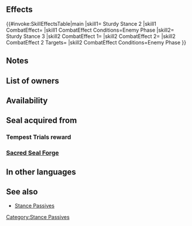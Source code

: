 {{Passive
|type=A
|exclusive=0
|1name=Sturdy Stance 1
|1tagid=SID_鬼神金剛の構え1
|1promotionRarity=5
|1promotionTier=1
|1effect=If foe initiates combat, grants Atk/Def+2 during combat.
|1cost=120
|1required=Steady Stance 1;Fierce Stance 1
|2name=Sturdy Stance 2
|2tagid=SID_鬼神金剛の構え2
|2effect=If foe initiates combat, grants Atk/Def+4 during combat.
|2cost=240
|2next=-
|3name=Sturdy Stance 3
|3tagid=SID_鬼神金剛の構え3
|3effect=If foe initiates combat, grants Atk/Def+6 during combat and inflicts Special cooldown charge -1 on foe per attack. (Only highest value applied. Does not stack.)
|3cost=300
|canUseWeapon={{WeaponList|exclude=Staff}}
|canUseMove={{MoveList|all}}
|properties1=random_all
|properties2=random_all
|properties3=random_owner
}}
==Effects==
{{#invoke:SkillEffectsTable|main
|skill1={{Si|Sturdy Stance 2}} Sturdy Stance 2
|skill1 CombatEffect={{SkillEffectText|Temporary buffs|Atk/Def|4}}
|skill1 CombatEffect Conditions=Enemy Phase
|skill2={{Si|Sturdy Stance 3}} Sturdy Stance 3
|skill2 CombatEffect 1={{SkillEffectText|Temporary buffs|Atk/Def|6}}
|skill2 CombatEffect 2={{SkillEffectText|Guard}}
|skill2 CombatEffect 2 Targets={{SkillTargetText|Foe}}
|skill2 CombatEffect Conditions=Enemy Phase
}}
==Notes==
{{IfFoeInitiates}}
{{Temporary buffs}}
{{CooldownChargeMinus}}
==List of owners==
{{Skill Hero List}}
==Availability==
{{PassiveFocusList}}
{{PassiveDistributionList}}
{{PassiveCombatManualList}}
==Seal acquired from==
===Tempest Trials reward===
{{Tempest Trials seal reward}}
===[[Sacred Seal Forge]]===
{{SealCosts
|seals=Sturdy Stance 1;Sturdy Stance 2
|badgeColor=Verdant
|costs1=20;100;20
|costs2=400;1000;100
}}
==In other languages==
{{OtherLanguages
|japanese=鬼神金剛の構え
|german=Robuster Stand
|spanishEU=Postura dura
|spanishLA=Postura dura
|french=Posture robuste
|italian=Posa ferrea
|chineseTW=鬼神金剛架勢
|portuguese=Postura robusta
}}
==See also==
{{See also skills|cond=Description LIKE '%if foe initiates combat%grants Atk/Def+%during combat%' AND Exclusive='1'}}
* [[Stance Passives]]
{{Seals Navbox}}
{{Passives Navbox|A}}
[[Category:Stance Passives]]
